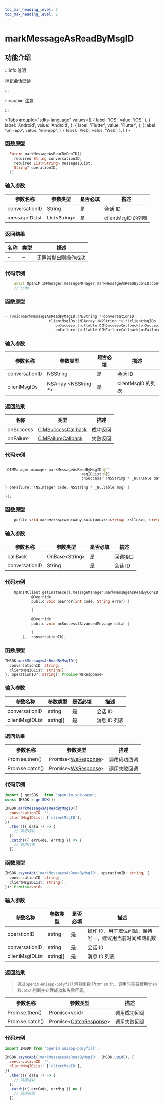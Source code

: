 ```yaml
---
toc_min_heading_level: 2
toc_max_heading_level: 2
---
```


# markMessageAsReadByMsgID

## 功能介绍

:::info 说明

标记会话已读

:::

:::caution 注意

:::

<Tabs
groupId="sdks-language"
values={[
{ label: 'iOS', value: 'iOS', },
{ label: 'Android', value: 'Android', },
{ label: 'Flutter', value: 'Flutter', },
{ label: 'uni-app', value: 'uni-app', },
{ label: 'Web', value: 'Web', },
]
}>

<TabItem value="Flutter">

### 函数原型

```dart showLineNumbers
  Future markMessageAsReadByConID({
    required String conversationID,
    required List<String> messageIDList,
    String? operationID,
  })
```

### 输入参数

| 参数名称       | 参数类型      | 是否必填 | 描述               |
| -------------- | ------------- | -------- | ------------------ |
| conversationID | String        | 是       | 会话 ID            |
| messageIDList  | List<String\> | 是       | clientMsgID 的列表 |

### 返回结果

| 名称 | 类型 | 描述                 |
| ---- | ---- | -------------------- |
| ~    | ~    | 无异常抛出则操作成功 |

### 代码示例

```dart showLineNumbers
    await OpenIM.iMManager.messageManager.markMessageAsReadByConID(conversationID: '', messageIDList: []);
    // todo
```

</TabItem>

<TabItem value="iOS">

### 函数原型

```swift showLineNumbers

- (void)markMessageAsReadByMsgID:(NSString *)conversationID
                    clientMsgIDs:(NSArray <NSString *> *)clientMsgIDs
                       onSuccess:(nullable OIMSuccessCallback)onSuccess
                       onFailure:(nullable OIMFailureCallback)onFailure;

```

### 输入参数

| 参数名称       | 参数类型              | 是否必填 | 描述               |
| -------------- | --------------------- | -------- | ------------------ |
| conversationID | NSString              | 是       | 会话 ID            |
| clientMsgIDs   | NSArray <NSString \*> | 是       | clientMsgID 的列表 |

### 返回结果

| 名称      | 类型                                                   | 描述     |
| --------- | ------------------------------------------------------ | -------- |
| onSuccess | [OIMSuccessCallback](docs/sdks/callback/onSuccess.mdx) | 成功返回 |
| onFailure | [OIMFailureCallback](docs/sdks/callback/onError.mdx)   | 失败返回 |

### 代码示例

```swift showLineNumbers

[OIMManager.manager markMessageAsReadByMsgID:@""
                                   msgIDList:@[]
                                   onSuccess:^(NSString * _Nullable data) {

} onFailure:^(NSInteger code, NSString * _Nullable msg) {

}];

```

</TabItem>

<TabItem value="Android">

### 函数原型

```dart showLineNumbers
    public void markMessageAsReadByConID(OnBase<String> callBack, String conversationID)
```

### 输入参数

| 参数名称       | 参数类型        | 是否必填 | 描述     |
| -------------- | --------------- | -------- | -------- |
| callBack       | OnBase<String\> | 是       | 回调接口 |
| conversationID | String          | 是       | 会话 ID  |

### 代码示例

```dart showLineNumbers
    OpenIMClient.getInstance().messageManager.markMessageAsReadByConID(new OnBase<AdvancedMessage>() {
            @Override
            public void onError(int code, String error) {

            }

            @Override
            public void onSuccess(AdvancedMessage data) {

            }
        },  conversationID);
```

</TabItem>

<TabItem value="Web">

### 函数原型

```ts showLineNumbers
IMSDK.markMessagesAsReadByMsgID({
  conversationID: string;
  clientMsgIDList: string[];
}, operationID?: string): Promise<WsResponse>
```

### 输入参数

| 参数名称        | 参数类型 | 是否必填 | 描述         |
| --------------- | -------- | -------- | ------------ |
| conversationID  | string   | 是       | 会话 ID      |
| clientMsgIDList | string[] | 是       | 消息 ID 列表 |

### 返回结果

| 参数名称        | 参数类型                                             | 描述         |
| --------------- | ---------------------------------------------------- | ------------ |
| Promise.then()  | Promise<[WsResponse](docs/sdks/class/response.mdx)\> | 调用成功回调 |
| Promise.catch() | Promise<[WsResponse](docs/sdks/class/response.mdx)\> | 调用失败回调 |

### 代码示例

```js showLineNumbers
import { getSDK } from 'open-im-sdk-wasm';
const IMSDK = getSDK();

IMSDK.markMessagesAsReadByMsgID({
  conversationID: '',
  clientMsgIDList: ['clientMsgID'],
})
  .then(({ data }) => {
    // 调用成功
  })
  .catch(({ errCode, errMsg }) => {
    // 调用失败
  });
```

</TabItem>

<TabItem value="uni-app">

### 函数原型

```ts showLineNumbers
IMSDK.asyncApi('markMessagesAsReadByMsgID', operationID: string, {
  conversationID: string;
  clientMsgIDList: string[];
}): Promise<void>
```

### 输入参数

| 参数名称        | 参数类型 | 是否必填 | 描述                                                    |
| --------------- | -------- | -------- | ------------------------------------------------------- |
| operationID     | string   | 是       | 操作 ID，用于定位问题，保持唯一，建议用当前时间和随机数 |
| conversationID  | string   | 是       | 会话 ID                                                 |
| clientMsgIDList | string[] | 是       | 消息 ID 列表                                            |

### 返回结果

> 通过`openim-uniapp-polyfill`包将函数 Promise 化，调用时需要使用`then`和`catch`判断并处理成功和失败回调。

| 参数名称        | 参数类型                                                | 描述         |
| --------------- | ------------------------------------------------------- | ------------ |
| Promise.then()  | Promise<void\>                                          | 调用成功回调 |
| Promise.catch() | Promise<[CatchResponse](docs/sdks/class/response.mdx)\> | 调用失败回调 |

### 代码示例

```js showLineNumbers
import IMSDK from 'openim-uniapp-polyfill';

IMSDK.asyncApi('markMessagesAsReadByMsgID', IMSDK.uuid(), {
  conversationID: '',
  clientMsgIDList: ['clientMsgID'],
})
  .then(({ data }) => {
    // 调用成功
  })
  .catch(({ errCode, errMsg }) => {
    // 调用失败
  });
```

</TabItem>

</Tabs>
